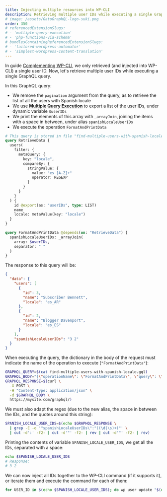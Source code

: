 ```yaml
---
title: Injecting multiple resources into WP-CLI
description: Retrieving multiple user IDs while executing a single GraphQL query, and injecting these into WP-CLI.
# image: /assets/GatoGraphQL-logo-suki.png
order: 350
# referencedExtensionSlugs:
# - 'multiple-query-execution'
# - 'php-functions-via-schema'
# bundlesContainingReferencedExtensionSlugs:
# - 'tailored-wordpress-automator'
# - 'simplest-wordpress-content-translation'
---
```


In guide [Complementing WP-CLI](../complementing-wp-cli/), we only retrieved (and injected into WP-CLI) a single user ID. Now, let's retrieve multiple user IDs while executing a single GraphQL query.

In this GraphQL query:

- We remove the `pagination` argument from the query, as to retrieve the list of all the users with Spanish locale
- We use [**Multiple Query Execution**](https://gatographql.com/extensions/multiple-query-execution/) to export a list of the user IDs, under dynamic variable `$userIDs`
- We print the elements of this array with `_arrayJoin`, joining the items with a space in between, under alias `spanishLocaleUserIDs`
- We execute the operation `FormatAndPrintData`

```graphql
# This query is stored in file "find-multiple-users-with-spanish-locale.gql"
query RetrieveData {
  users(
    filter: {
      metaQuery: {
        key: "locale",
        compareBy: {
          stringValue: {
            value: "es_[A-Z]+"
            operator: REGEXP
          }
        }
      }
    }
  ) {
    id @export(as: "userIDs", type: LIST)
    name
    locale: metaValue(key: "locale")
  }
}

query FormatAndPrintData @depends(on: "RetrieveData") {
  spanishLocaleUserIDs: _arrayJoin(
    array: $userIDs,
    separator: " "
  )
}
```

The response to this query will be:

```json
{
  "data": {
    "users": [
      {
        "id": 3,
        "name": "Subscriber Bennett",
        "locale": "es_AR"
      },
      {
        "id": 2,
        "name": "Blogger Davenport",
        "locale": "es_ES"
      }
    ],
    "spanishLocaleUserIDs": "3 2"
  }
}
```

When executing the query, the dictionary in the body of the request must indicate the name of the operation to execute (`"FormatAndPrintData"`):

```bash
GRAPHQL_QUERY=$(cat find-multiple-users-with-spanish-locale.gql)
GRAPHQL_BODY="{\"operationName\": \"FormatAndPrintData\", \"query\": \"$(echo $GRAPHQL_QUERY | tr '\n' ' ' | sed 's/"/\\"/g')\"}"
GRAPHQL_RESPONSE=$(curl \
  -X POST \
  -H "Content-Type: application/json" \
  -d $GRAPHQL_BODY \
  https://mysite.com/graphql/)
```

We must also adapt the regex (due to the new alias, the space in between the IDs, and the quotes around this string):

```bash
SPANISH_LOCALE_USER_IDS=$(echo $GRAPHQL_RESPONSE \
  | grep -E -o '"spanishLocaleUserIDs\":"((\d|\s)+)"' \
  | cut -d':' -f2- | cut -d'"' -f2- | rev | cut -d'"' -f2- | rev)
```

Printing the contents of variable `SPANISH_LOCALE_USER_IDS`, we get all the IDs, separated with a space:

```bash
echo $SPANISH_LOCALE_USER_IDS
# Response:
# 3 2
```

We can now inject all IDs together to the WP-CLI command (if it supports it), or iterate them and execute the command for each of them:

```bash
for USER_ID in $(echo $SPANISH_LOCALE_USER_IDS); do wp user update "$(echo $USER_ID)" --locale=fr_FR; done
```
